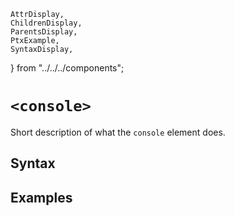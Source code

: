     AttrDisplay,
    ChildrenDisplay,
    ParentsDisplay,
    PtxExample,
    SyntaxDisplay,
} from "../../../components";

# `<console>`

Short description of what the `console` element does.

## Syntax

<SyntaxDisplay name="console" />

## Examples

    